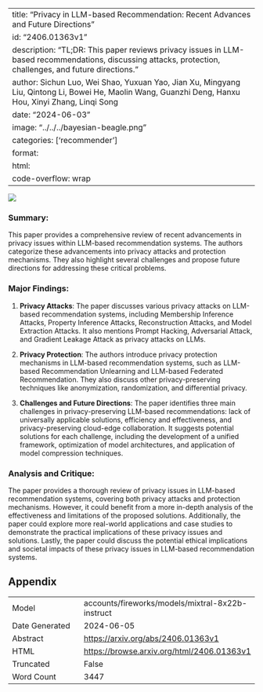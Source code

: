 
---
title: "Privacy in LLM-based Recommendation: Recent Advances and Future Directions"
id: "2406.01363v1"
description: "TL;DR: This paper reviews privacy issues in LLM-based recommendations, discussing attacks, protection, challenges, and future directions."
author: Sichun Luo, Wei Shao, Yuxuan Yao, Jian Xu, Mingyang Liu, Qintong Li, Bowei He, Maolin Wang, Guanzhi Deng, Hanxu Hou, Xinyi Zhang, Linqi Song
date: "2024-06-03"
image: "../../../bayesian-beagle.png"
categories: ['recommender']
format:
  html:
    code-overflow: wrap
---

![](../../../bayesian-beagle.png)

### Summary:

This paper provides a comprehensive review of recent advancements in privacy issues within LLM-based recommendation systems. The authors categorize these advancements into privacy attacks and protection mechanisms. They also highlight several challenges and propose future directions for addressing these critical problems.

### Major Findings:

1. **Privacy Attacks**: The paper discusses various privacy attacks on LLM-based recommendation systems, including Membership Inference Attacks, Property Inference Attacks, Reconstruction Attacks, and Model Extraction Attacks. It also mentions Prompt Hacking, Adversarial Attack, and Gradient Leakage Attack as privacy attacks on LLMs.

2. **Privacy Protection**: The authors introduce privacy protection mechanisms in LLM-based recommendation systems, such as LLM-based Recommendation Unlearning and LLM-based Federated Recommendation. They also discuss other privacy-preserving techniques like anonymization, randomization, and differential privacy.

3. **Challenges and Future Directions**: The paper identifies three main challenges in privacy-preserving LLM-based recommendations: lack of universally applicable solutions, efficiency and effectiveness, and privacy-preserving cloud-edge collaboration. It suggests potential solutions for each challenge, including the development of a unified framework, optimization of model architectures, and application of model compression techniques.

### Analysis and Critique:

The paper provides a thorough review of privacy issues in LLM-based recommendation systems, covering both privacy attacks and protection mechanisms. However, it could benefit from a more in-depth analysis of the effectiveness and limitations of the proposed solutions. Additionally, the paper could explore more real-world applications and case studies to demonstrate the practical implications of these privacy issues and solutions. Lastly, the paper could discuss the potential ethical implications and societal impacts of these privacy issues in LLM-based recommendation systems.

## Appendix

|          |          |
|----------|----------|
| Model     | accounts/fireworks/models/mixtral-8x22b-instruct       |
| Date Generated     | 2024-06-05       |
| Abstract | [https://arxiv.org/abs/2406.01363v1](https://arxiv.org/abs/2406.01363v1)        |
| HTML     | [https://browse.arxiv.org/html/2406.01363v1](https://browse.arxiv.org/html/2406.01363v1)       |
| Truncated       | False       |
| Word Count       | 3447       |